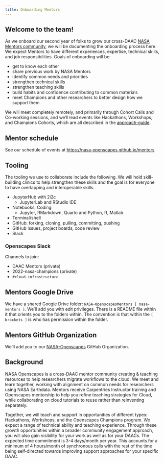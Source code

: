 ```yaml
---
title: Onboarding Mentors
---
```


## Welcome to the team!

As we onboard our second year of folks to grow our cross-DAAC [NASA Mentors community](https://nasa-openscapes.github.io/mentors.html), we will be documenting the onboarding process here. We expect Mentors to have different experiences, expertise, technical skills, and job responsibilities. Goals of onboarding will be: 

- get to know each other 
- share previous work by NASA Mentors
- identify common needs and priorities
- strengthen technical skills
- strengthen teaching skills
- build habits and confidence contributing to common materials
- meet Champions and other researchers to better design how we support them 

We will meet completely remotely, and primarily through Cohort Calls and Co-working sessions, and we'll lead events like Hackathons, Workshops, and Champions Cohorts, which are all described in the [approach-guide](https://openscapes.github.io/approach-guide/approach/seaside-chats.html).

## Mentor schedule

See our schedule of events at <https://nasa-openscapes.github.io/mentors>

## Tooling

The tooling we use to collaborate include the following. We will hold skill-building clinics to help strengthen these skills and the goal is for everyone to have overlapping and interoperable skills.

- JupyterHub with 2i2c
  - JupyterLab and RStudio IDE
- Notebooks, Coding 
  - Jupyter, RMarkdown, Quarto and Python, R, Matlab
- Terminal/shell
- GitHub: forking, cloning, pulling, committing, pushing
- GitHub Issues, project boards, code review
- Slack

### Openscapes Slack

Channels to join: 

- DAAC Mentors (private) 
- 2022-nasa-champions (private)
- `#cloud-infrastructure` 

## Mentors Google Drive

We have a shared Google Drive folder: `NASA-OpenscapesMentors [ nasa-mentors ]`. We'll add you with edit privileges. There is a README file within it that orients you to the folders within. The convention is that within the `[ brackets ]` is who has permission within the folder.

## Mentors GitHub Organization

We'll add you to our [NASA-Openscapes](https://github.com/NASA-Openscapes) GitHub Organization. 


## Background 

NASA Openscapes is a cross-DAAC mentor community creating & teaching resources to help researchers migrate workflows to the cloud. We meet and learn together, working with alignment on common needs for researchers using NASA Earthdata. Mentors receive Carpentries Instructor training and Openscapes mentorship to help you refine teaching strategies for Cloud, while collaborating on cloud tutorials to reuse rather than reinventing separately. 

Together, we will teach and support in opportunities of different types: Hackathons, Workshops, and the Openscapes Champions program. We expect a range of technical ability and teaching experience. Through these growth opportunities within a broader community engagement approach, you will also gain visibility for your work as well as for your DAACs. The expected time commitment is 3-4 days/month per year. This accounts for a minimum of 4 hours/month of synchronous calls with the rest of the time being self-directed towards improving support approaches for your specific DAAC.